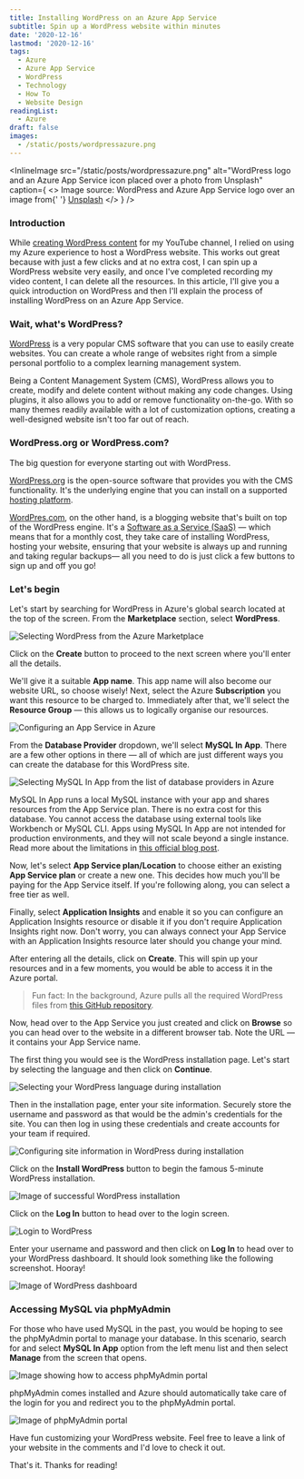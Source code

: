 ```yaml
---
title: Installing WordPress on an Azure App Service
subtitle: Spin up a WordPress website within minutes
date: '2020-12-16'
lastmod: '2020-12-16'
tags:
  - Azure
  - Azure App Service
  - WordPress
  - Technology
  - How To
  - Website Design
readingList:
  - Azure
draft: false
images:
  - /static/posts/wordpressazure.png
---
```


<InlineImage
  src="/static/posts/wordpressazure.png"
  alt="WordPress logo and an Azure App Service icon placed over a photo from Unsplash"
  caption={
    <>
      Image source: WordPress and Azure App Service logo over an image from{' '}
      <a href="https://unsplash.com/photos/vnfpcINVllI">Unsplash</a>
    </>
  }
/>

### Introduction

While [creating WordPress content](https://www.youtube.com/playlist?list=PLYhCXsaf5ba_hutBtc9evla1p9Cz6wkRC) for my YouTube channel, I relied on using my Azure experience to host a WordPress website. This works out great because with just a few clicks and at no extra cost, I can spin up a WordPress website very easily, and once I've completed recording my video content, I can delete all the resources. In this article, I'll give you a quick introduction on WordPress and then I'll explain the process of installing WordPress on an Azure App Service.

### Wait, what's WordPress?

[WordPress](https://wordpress.org/) is a very popular CMS software that you can use to easily create websites. You can create a whole range of websites right from a simple personal portfolio to a complex learning management system.

Being a Content Management System (CMS), WordPress allows you to create, modify and delete content without making any code changes. Using plugins, it also allows you to add or remove functionality on-the-go. With so many themes readily available with a lot of customization options, creating a well-designed website isn't too far out of reach.

### WordPress.org or WordPress.com?

The big question for everyone starting out with WordPress.

[WordPress.org](https://wordpress.org/) is the open-source software that provides you with the CMS functionality. It's the underlying engine that you can install on a supported [hosting platform](https://wordpress.org/hosting/).

[WordPres.com](https://wordpress.com/), on the other hand, is a blogging website that's built on top of the WordPress engine. It's a [Software as a Service (SaaS)](https://en.wikipedia.org/wiki/Software_as_a_service) — which means that for a monthly cost, they take care of installing WordPress, hosting your website, ensuring that your website is always up and running and taking regular backups— all you need to do is just click a few buttons to sign up and off you go!

### Let's begin

Let's start by searching for WordPress in Azure's global search located at the top of the screen. From the **Marketplace** section, select **WordPress**.

![Selecting WordPress from the Azure Marketplace](/static/posts/1_rI810HalROgYn3N8R7gHUg.png)

Click on the **Create** button to proceed to the next screen where you'll enter all the details.

We'll give it a suitable **App name**. This app name will also become our website URL, so choose wisely! Next, select the Azure **Subscription** you want this resource to be charged to. Immediately after that, we'll select the **Resource Group** — this allows us to logically organise our resources.

![Configuring an App Service in Azure](/static/posts/1_QFFcs72I5JCbTjWYiXKpnw.png)

From the **Database Provider** dropdown, we'll select **MySQL In App**. There are a few other options in there — all of which are just different ways you can create the database for this WordPress site.

![Selecting MySQL In App from the list of database providers in Azure](/static/posts/1_kjHAGU5xuf84zNCi7kKoCw.png)

MySQL In App runs a local MySQL instance with your app and shares resources from the App Service plan. There is no extra cost for this database. You cannot access the database using external tools like Workbench or MySQL CLI. Apps using MySQL In App are not intended for production environments, and they will not scale beyond a single instance. Read more about the limitations in [this official blog post](https://azure.microsoft.com/en-us/blog/mysql-in-app-preview-app-service/).

Now, let's select **App Service plan/Location** to choose either an existing **App Service plan** or create a new one. This decides how much you'll be paying for the App Service itself. If you're following along, you can select a free tier as well.

Finally, select **Application Insights** and enable it so you can configure an Application Insights resource or disable it if you don't require Application Insights right now. Don't worry, you can always connect your App Service with an Application Insights resource later should you change your mind.

After entering all the details, click on **Create**. This will spin up your resources and in a few moments, you would be able to access it in the Azure portal.

> Fun fact: In the background, Azure pulls all the required WordPress files from [this GitHub repository](https://github.com/azureappserviceoss/wordpress-azure).

Now, head over to the App Service you just created and click on **Browse** so you can head over to the website in a different browser tab. Note the URL — it contains your App Service name.

The first thing you would see is the WordPress installation page. Let's start by selecting the language and then click on **Continue**.

![Selecting your WordPress language during installation](/static/posts/1_ydD_cPGkavKqwWQqHuEHag.png)

Then in the installation page, enter your site information. Securely store the username and password as that would be the admin's credentials for the site. You can then log in using these credentials and create accounts for your team if required.

![Configuring site information in WordPress during installation](/static/posts/1_6ei558MzF9Ai2Xdw8s9GIg.png)

Click on the **Install WordPress** button to begin the famous 5-minute WordPress installation.

![Image of successful WordPress installation](/static/posts/1_772FiBlVp57io4kdR9Gbbg.png)

Click on the **Log In** button to head over to the login screen.

![Login to WordPress](/static/posts/1_2n9cz7J9ajpe2PRE2roR9g.png)

Enter your username and password and then click on **Log In** to head over to your WordPress dashboard. It should look something like the following screenshot. Hooray!

![Image of WordPress dashboard](/static/posts/1_LIDCmPUv4Bt8IT_iVz1zKg.png)

### Accessing MySQL via phpMyAdmin

For those who have used MySQL in the past, you would be hoping to see the phpMyAdmin portal to manage your database. In this scenario, search for and select **MySQL In App** option from the left menu list and then select **Manage** from the screen that opens.

![Image showing how to access phpMyAdmin portal](/static/posts/1_WBrHf8anBei-aYHhJbh2QA.png)

phpMyAdmin comes installed and Azure should automatically take care of the login for you and redirect you to the phpMyAdmin portal.

![Image of phpMyAdmin portal](/static/posts/1_H9ZSuSU80cFyrVYuNIyD4w.png)

Have fun customizing your WordPress website. Feel free to leave a link of your website in the comments and I'd love to check it out.

That's it. Thanks for reading!
